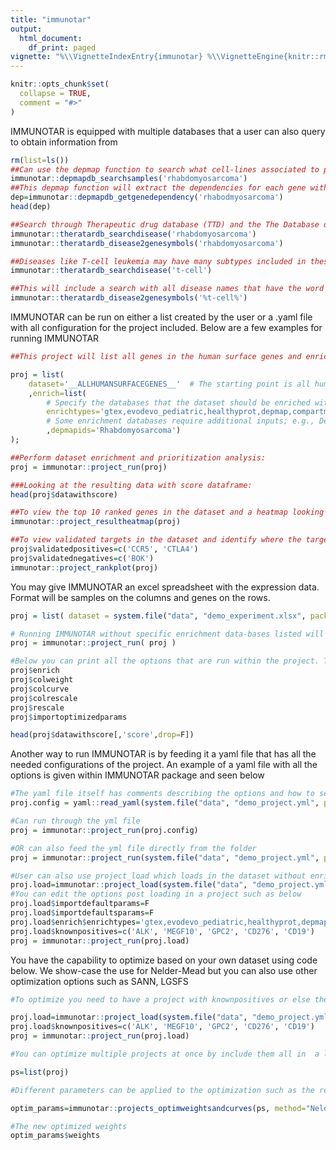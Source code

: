 ```yaml
---
title: "immunotar"
output:
  html_document:
    df_print: paged
vignette: "%\\VignetteIndexEntry{immunotar} %\\VignetteEngine{knitr::rmarkdown} %\\VignetteEncoding{UTF-8}\n"
---
```




```r
knitr::opts_chunk$set(
  collapse = TRUE,
  comment = "#>"
)
```

IMMUNOTAR is equipped with multiple databases that a user can also query to obtain information from

```r
rm(list=ls())
##Can use the depmap function to search what cell-lines associated to phenotype is found in depmap 
immunotar::depmapdb_searchsamples('rhabdomyosarcoma')
##This depmap function will extract the dependencies for each gene within each of the cell lines in the queried phenotype. The cell-line is the "depmapid" column and the name is extracted from the function about  
dep=immunotar::depmapdb_getgenedependency('rhabodmyosarcoma')
head(dep)

##Search through Therapeutic drug database (TTD) and the The Database of Antibody-drug Conjugates (ADC-db) on diseases that are included and get the exact name of the disease to query further 
immunotar::theratardb_searchdisease('rhabdomyosarcoma')
immunotar::theratardb_disease2genesymbols('rhabdomyosarcoma')

##Diseases like T-cell leukemia may have many subtypes included in these databases so we recommend searching through what is included and how it is referred to if you plan to include in your dataset
immunotar::theratardb_searchdisease('t-cell')

##This will include a search with all disease names that have the word t-cell in it. 
immunotar::theratardb_disease2genesymbols('%t-cell%')


```

IMMUNOTAR can be run on either a list created by the user or a .yaml file with all configuration for the project included. Below are a few examples for running IMMUNOTAR \n \n

```r
##This project will list all genes in the human surface genes and enriches with the databases listed under enrich. Enrichment with databases such as depmap will need an additional argument of depmapids to give immunotar a phenotype to query 

proj = list(
	dataset='__ALLHUMANSURFACEGENES__'  # The starting point is all human surface genes
	,enrich=list(
		# Specify the databases that the dataset should be enriched with:
		enrichtypes='gtex,evodevo_pediatric,healthyprot,depmap,compartments_sp,cirfess_spc'
		# Some enrichment databases require additional inputs; e.g., Depmap database requires a disease name:
		,depmapids='Rhabdomyosarcoma')
);

##Perform dataset enrichment and prioritization analysis:
proj = immunotar::project_run(proj)

###Looking at the resulting data with score dataframe:  
head(proj$datawithscore)

##To view the top 10 ranked genes in the dataset and a heatmap looking at the scaled values of the highest weighted features 
immunotar::project_resultheatmap(proj)

##To view validated targets in the dataset and identify where the targets are ranked using IMMUNOTAR, Add in the validated postives and negatives into the project to mark in the rank plot 
proj$validatedpositives=c('CCR5', 'CTLA4')
proj$validatednegatives=c('BOK')
immunotar::project_rankplot(proj)
```

You may give IMMUNOTAR an excel spreadsheet with the expression data. Format will be samples on the columns and genes on the rows.

    
```r
proj = list( dataset = system.file("data", "demo_experiment.xlsx", package="immunotar"))

# Running IMMUNOTAR without specific enrichment data-bases listed will enrich with the default databases: "gtex,evodevo_pediatric,healthyprot,compartments_sp,cirfess_spc,uniprot,opentargetsurface"
proj = immunotar::project_run( proj )

#Below you can print all the options that are run within the project. The project will run with optimized parameters by default. If you do not want to run with optimized parameters, feed in "importoptimizedparams=F" in the project_run command. 
proj$enrich
proj$colweight
proj$colcurve
proj$colrescale
proj$rescale
proj$importoptimizedparams

head(proj$datawithscore[,'score',drop=F])
```

Another way to run IMMUNOTAR is by feeding it a yaml file that has all the needed configurations of the project. An example of a yaml file with all the options is given within IMMUNOTAR package and seen below 



```r
#The yaml file itself has comments describing the options and how to set them. 
proj.config = yaml::read_yaml(system.file("data", "demo_project.yml", package="immunotar"))

#Can run through the yml file 
proj = immunotar::project_run(proj.config)

#OR can also feed the yml file directly from the folder 
proj = immunotar::project_run(system.file("data", "demo_project.yml", package="immunotar"))

#User can also use project_load which loads in the dataset without enriching with other databases. 
proj.load=immunotar::project_load(system.file("data", "demo_project.yml", package="immunotar"))
#You can edit the options post loading in a project such as below 
proj.load$importdefaultparams=F
proj.load$importdefaultsparams=F
proj.load$enrich$enrichtypes='gtex,evodevo_pediatric,healthyprot,depmap,compartments_sp,cirfess_spc'
proj.load$knownpositives=c('ALK', 'MEGF10', 'GPC2', 'CD276', 'CD19')
proj = immunotar::project_run(proj.load)

```

You have the capability to optimize based on your own dataset using code below. We show-case the use for Nelder-Mead but you can also use other optimization options such as SANN, LGSFS 


```r
#To optimize you need to have a project with knownpositives or else the optimization scheme will produce the same weights vector. By default the optimization only happens on the weight vector. 

proj.load=immunotar::project_load(system.file("data", "demo_project.yml", package="immunotar"))
proj.load$knownpositives=c('ALK', 'MEGF10', 'GPC2', 'CD276', 'CD19')
proj = immunotar::project_run(proj.load)

#You can optimize multiple projects at once by include them all in  a list. The input to the optimization function has to be a list, even if it just contains a single project. 

ps=list(proj)

#Different parameters can be applied to the optimization such as the relative tollerance to stop optimization, enforcing the sign of the original weight vector that is being optimized and the limits of the factor assigned (lower and upper). The trace function prints the progress of the optimization and the lockweights enables the user to ask the optimization algorithm to not alter the weights of certain parameters. This can be done by giving the lockweights a vector of parameter names

optim_params=immunotar::projects_optimweightsandcurves(ps, method="Nelder-Mead", reltol=0.001, enforcesign=T, lower=-3, upper=3, trace=0, lockweights='')

#The new optimized weights 
optim_params$weights


```
